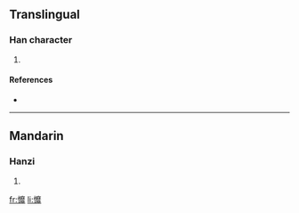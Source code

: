 ==Translingual==

===Han character===
{{Han char|rn=61|rad=心|as=19|sn=22|four=|canj=心戈木卜 (PIDY)}}

# {{defn|Han|sort=心19}}

====References====
* {{Han ref|kx=0409.140|dkj=11508|dj=0751.170|hdz=42372.140|uh=6202|ud=25090}}

----

==Mandarin==

===Hanzi===
{{cmn-hanzi|pin=[[mí]] ([[mi2]])|wg=mi<sup>2</sup>}}

# {{defn|Mandarin|sort=心19}}

[[fr:戂]]
[[li:戂]]